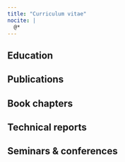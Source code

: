 ```yaml
---
title: "Curriculum vitae"
nocite: |
  @*
---
```


## Education

## Publications

::: {#refs-publications}
:::

## Book chapters

::: {#refs-books}
:::


## Technical reports 

::: {#refs-technical}
:::
 
## Seminars & conferences

::: {#refs-seminars}
:::


